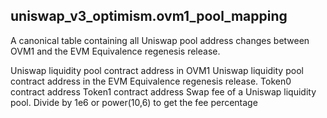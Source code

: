 ## uniswap_v3_optimism.ovm1_pool_mapping 
A canonical table containing all Uniswap pool address changes between OVM1 and the EVM Equivalence regenesis release.


<ParamField path="oldAddress">
Uniswap liquidity pool contract address in OVM1
</ParamField>
<ParamField path="newAddress">
Uniswap liquidity pool contract address in the EVM Equivalence regenesis release.
</ParamField>
<ParamField path="token0">
Token0 contract address
</ParamField>
<ParamField path="token1">
Token1 contract address
</ParamField>
<ParamField path="fee">
Swap fee of a Uniswap liquidity pool. Divide by 1e6 or power(10,6) to get the fee percentage
</ParamField>
